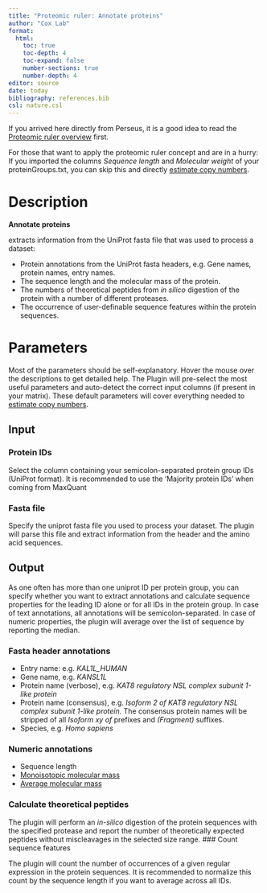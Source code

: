 ```yaml
---
title: "Proteomic ruler: Annotate proteins"
author: "Cox Lab"
format: 
  html:
    toc: true
    toc-depth: 4
    toc-expand: false
    number-sections: true
    number-depth: 4
editor: source
date: today
bibliography: references.bib
csl: nature.csl
---
```



If you arrived here directly from Perseus, it is a good idea to read the [Proteomic ruler overview](docs/proteomicruler.html) first.

For those that want to apply the proteomic ruler concept and are in a hurry: If you imported the columns _Sequence length_ and _Molecular weight_ of your proteinGroups.txt, you can skip this and directly [estimate copy numbers](docs/estimatecopynumbers.html).

# Description

**Annotate proteins** 

extracts information from the UniProt fasta file that was used to process a dataset:

  * Protein annotations from the UniProt fasta headers, e.g. Gene names, protein names, entry names.
  * The sequence length and the molecular mass of the protein.
  * The numbers of theoretical peptides from _in silico_ digestion of the protein with a number of different proteases.
  * The occurrence of user-definable sequence features within the protein sequences.

# Parameters

Most of the parameters should be self-explanatory. Hover the mouse over the descriptions to get detailed help.
The Plugin will pre-select the most useful parameters and auto-detect the correct input columns (if present in your matrix). These default parameters will cover everything needed to [estimate copy numbers](docs/estimatecopynumbers.html).

## Input

### Protein IDs

Select the column containing your semicolon-separated protein group IDs (UniProt format). It is recommended to use the 'Majority protein IDs' when coming from MaxQuant

### Fasta file

Specify the uniprot fasta file you used to process your dataset. The plugin will parse this file and extract information from the header and the amino acid sequences.

## Output

As one often has more than one uniprot ID per protein group, you can specify whether you want to extract annotations and calculate sequence properties for the leading ID alone or for all IDs in the protein group.
In case of text annotations, all annotations will be semicolon-separated.
In case of numeric properties, the plugin will average over the list of sequence by reporting the median. 

### Fasta header annotations

* Entry name: e.g. _KAL1L_HUMAN_
* Gene name, e.g. _KANSL1L_
* Protein name (verbose), e.g. _KAT8 regulatory NSL complex subunit 1-like protein_
* Protein name (consensus), e.g. _Isoform 2 of KAT8 regulatory NSL complex subunit 1-like protein_. The consensus protein names will be stripped of all _Isoform xy of_ prefixes and _(Fragment)_ suffixes.
* Species, e.g. _Homo sapiens_

### Numeric annotations

* Sequence length
* [Monoisotopic molecular mass](http://en.wikipedia.org/wiki/Monoisotopic_mass)
* [Average molecular mass](http://en.wikipedia.org/wiki/Molecular_mass)

### Calculate theoretical peptides

The plugin will perform an _in-silico_ digestion of the protein sequences with the specified protease and report the number of theoretically expected peptides without miscleavages in the selected size range.
### Count sequence features

The plugin will count the number of occurrences of a given regular expression in the protein sequences. It is recommended to normalize this count by the sequence length if you want to average across all IDs.
